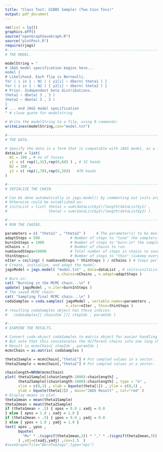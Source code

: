 ```yaml
---
title: "Class Test: GIBBS Sampler (Two Coin Toss)"
output: pdf_document
---
```

```r
rm(list = ls())
graphics.off()
source("openGraphSaveGraph.R")
source("plotPost.R")
require(rjags)        
#------------------------------------------------------------------------------
# THE MODEL.

modelString = "
# JAGS model specification begins here...
model {
# Likelihood. Each flip is Bernoulli. 
for ( i in 1 : N1 ) { y1[i] ~ dbern( theta1 ) }
for ( i in 1 : N2 ) { y2[i] ~ dbern( theta2 ) }
# Prior. Independent beta distributions.
theta1 ~ dbeta( 3 , 3 )
theta2 ~ dbeta( 3 , 3 )
}
# ... end JAGS model specification
" # close quote for modelstring

# Write the modelString to a file, using R commands:
writeLines(modelString,con="model.txt")

#------------------------------------------------------------------------------
# THE DATA.

# Specify the data in a form that is compatible with JAGS model, as a list:
dataList = list(
  N1 = 100 , # no of tosses
  y1 = c( rep(1,32),rep(0,68) ) , # 32 heads
  N2 = 100 ,
  y2 = c( rep(1,70),rep(0,30))   #70 heads
)

#------------------------------------------------------------------------------
# INTIALIZE THE CHAIN.

# Can be done automatically in jags.model() by commenting out inits argument.
# Otherwise could be established as:
# initsList = list( theta1 = sum(dataList$y1)/length(dataList$y1) , 
#                   theta2 = sum(dataList$y2)/length(dataList$y2) )

#------------------------------------------------------------------------------
# RUN THE CHAINS.

parameters = c( "theta1" , "theta2" )     # The parameter(s) to be monitored.
adaptSteps = 500              # Number of steps to "tune" the samplers.
burnInSteps = 1000            # Number of steps to "burn-in" the samplers.
nChains = 3                   # Number of chains to run.
numSavedSteps=50000           # Total number of steps in chains to save.
thinSteps=1                   # Number of steps to "thin" (1=keep every step).
nIter = ceiling( ( numSavedSteps * thinSteps ) / nChains ) # Steps per chain.
# Create, initialize, and adapt the model:
jagsModel = jags.model( "model.txt" , data=dataList , # inits=initsList , 
                        n.chains=nChains , n.adapt=adaptSteps )
# Burn-in:
cat( "Burning in the MCMC chain...\n" )
update( jagsModel , n.iter=burnInSteps )
# The saved MCMC chain:
cat( "Sampling final MCMC chain...\n" )
codaSamples = coda.samples( jagsModel , variable.names=parameters , 
                            n.iter=nIter , thin=thinSteps )
# resulting codaSamples object has these indices: 
#   codaSamples[[ chainIdx ]][ stepIdx , paramIdx ]

#------------------------------------------------------------------------------
# EXAMINE THE RESULTS.

# Convert coda-object codaSamples to matrix object for easier handling.
# But note that this concatenates the different chains into one long chain.
# Result is mcmcChain[ stepIdx , paramIdx ]
mcmcChain = as.matrix( codaSamples )

theta1Sample = mcmcChain[,"theta1"] # Put sampled values in a vector.
theta2Sample = mcmcChain[,"theta2"] # Put sampled values in a vector.
```

```r
chainlength=NROW(mcmcChain)
plot( theta1Sample[(chainlength-1000):chainlength] ,
      theta2Sample[(chainlength-1000):chainlength] , type = "o" ,
      xlim = c(0,1) , xlab = bquote(theta[1]) , ylim = c(0,1) ,
      ylab = bquote(theta[2]) , main="JAGS Result" , col="red" )
# Display means in plot.
theta1mean = mean(theta1Sample)
theta2mean = mean(theta2Sample)
if (theta1mean > .5) { xpos = 0.0 ; xadj = 0.0
} else { xpos = 1.0 ; xadj = 1.0 }
if (theta2mean > .5) { ypos = 0.0 ; yadj = 0.0
} else { ypos = 1.0 ; yadj = 1.0 }
text( xpos , ypos ,
      bquote(
        "M=" * .(signif(theta1mean,3)) * "," * .(signif(theta2mean,3))
      ) ,adj=c(xadj,yadj) ,cex=1.5  )
#saveGraph(file="BernTwoJags",type="eps")

```







